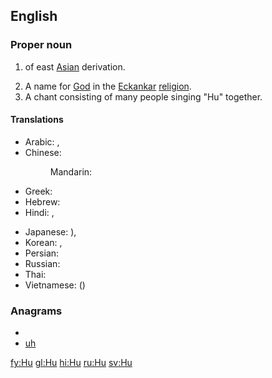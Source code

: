 {{also|Appendix:Variations of "hu"}}
==English==

===Proper noun===
{{en-proper noun}}

# {{surname|common|from=Chinese|dot=}} of east [[Asia]]n derivation.
# A name for [[God]] in the [[Eckankar]] [[religion]].
# A chant consisting of many people singing "Hu" together.

====Translations====
{{trans-top|Chinese surname}}
* Arabic: {{t|ar|هو|tr=huu|sc=Arab}},  {{t|ar|خو|tr=khuu|sc=Arab}}
* Chinese:
*: Mandarin: {{t|zh|胡|tr=Hú|sc=Hani}}
* Greek: {{t|el|Χου|tr=Chou|sc=Grek}}
* Hebrew: {{t|he|חו|sc=Hebr}}
* Hindi: {{t|hi|हु|tr=hu|sc=Deva}},  {{t|hi|ख़ू|tr=xu|sc=Deva}}
{{trans-mid}}
* Japanese: {{t|ja|胡|tr=こ, Ko|sc=Jpan}} {{t|ja|ホゥー|tr=Hū|sc=Jpan}}),  {{t|ja|フー|tr=Fū|sc=Jpan}}
* Korean: {{t|ko|후|tr=Hu|sc=Kore}},  {{t|ko|胡|sc=Kore}}
* Persian: {{t|fa|هو|sc=fa-Arab}}
* Russian: {{t|ru|Ху|tr=Xu|sc=Cyrl}}
* Thai: {{t|th|หู|tr=hŏo|sc=Thai}}
* Vietnamese: {{t|vi|Hồ}} ({{t|vi|胡}})
{{trans-bottom}}

===Anagrams===
* {{alphagram|hu}}
* [[uh#English|uh]]


[[fy:Hu]]
[[gl:Hu]]
[[hi:Hu]]
[[ru:Hu]]
[[sv:Hu]]